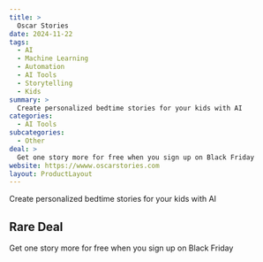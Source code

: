 ```yaml
---
title: >
  Oscar Stories
date: 2024-11-22
tags:
  - AI
  - Machine Learning
  - Automation
  - AI Tools
  - Storytelling
  - Kids
summary: >
  Create personalized bedtime stories for your kids with AI
categories:
  - AI Tools
subcategories:
  - Other
deal: >
  Get one story more for free when you sign up on Black Friday
website: https://wwww.oscarstories.com
layout: ProductLayout
---
```

Create personalized bedtime stories for your kids with AI

## Rare Deal

Get one story more for free when you sign up on Black Friday
